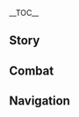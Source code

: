 {{CharacterTabs}}
{{LanguageTabs}}
{{Stub|1={{Meta/VO|tl=1|rm=1|Korean}}}}
__TOC__
==Story==
{{VO/Story
|character           = {{ROOTPAGENAME}}
|language            = ko
|name                = 노엘

|vo_01_01_title      = 첫 만남…
|vo_01_01_subtitle   = Hello
|vo_01_01_file       = VO_{language}{character} Hello.ogg
|vo_01_01_tx         = 전 노엘이라고 해요, 페보니우스 기사단 메이드죠. 오늘부터 당신과 함께 모험을 떠날 거예요. 곤란한 일이나 귀찮은 일이 생기면 걱정 마세요. 제가 최선을 다해 해결해드릴게요. 네, 지금도 가능해요
|vo_01_01_rm         = 
|vo_01_01_tl         = 

|vo_02_01_title      = 잡담・도움
|vo_02_01_subtitle   = Chat: A Favor
|vo_02_01_file       = VO_{language}{character} Chat - A Favor.ogg
|vo_02_01_tx         = 제게 맡기세요! 뭐든지 다 제게 맡기세요!&mdash;&mdash;맞다, 제게 뭘 맡기시려 하셨죠? 아직 듣지 못했는데…
|vo_02_01_rm         = 
|vo_02_01_tl         = 

|vo_02_02_title      = 잡담・휴식
|vo_02_02_subtitle   = Chat: Rest
|vo_02_02_file       = VO_{language}{character} Chat - Rest.ogg
|vo_02_02_tx         = 피곤하세요? 그럼 여기서 좀 쉬세요. 제가 차를 끓여 올게요. 설탕은 한 개, 반 개? 아니면 넣지 말까요?
|vo_02_02_rm         = 
|vo_02_02_tl         = 

|vo_02_03_title      = 잡담・신뢰
|vo_02_03_subtitle   = Chat: Being Reliable
|vo_02_03_file       = VO_{language}{character} Chat - Being Reliable.ogg
|vo_02_03_tx         = 제가 필요하시면 언제든지 당신 곁에 나타날게요
|vo_02_03_rm         = 
|vo_02_03_tl         = 

|vo_03_01_title      = 비가 올 때…
|vo_03_01_subtitle   = When It Rains
|vo_03_01_file       = VO_{language}{character} When It Rains.ogg
|vo_03_01_tx         = 이런, 사람들 옷을 아직 밖에 말리고 있었는데! 돌아가서 옷을 걷어도 될까요?
|vo_03_01_rm         = 
|vo_03_01_tl         = 

|vo_03_02_title      = 번개가 칠 때…
|vo_03_02_subtitle   = When Thunder Strikes
|vo_03_02_file       = VO_{language}{character} When Thunder Strikes.ogg
|vo_03_02_tx         = 번개가 치면 실내에 있는 게 좋죠. 반드시 외출해야만 한다면 제게 맡기세요
|vo_03_02_rm         = 
|vo_03_02_tl         = 

|vo_03_03_title      = 햇살이 좋을 때…
|vo_03_03_subtitle   = When the Sun Is Out
|vo_03_03_file       = VO_{language}{character} When the Sun Is Out.ogg
|vo_03_03_tx         = 날이 쨍쨍하니 「햇빛」과 관련된 일을 해요. 네? 구체적으로요…? 당신 마음이 밝아지는 일이라면 뭐든지 가능해요
|vo_03_03_rm         = 
|vo_03_03_tl         = 

|vo_03_04_title      = 바람이 불 때…
|vo_03_04_subtitle   = When It's Windy
|vo_03_04_file       = VO_{language}{character} When It's Windy.ogg
|vo_03_04_tx         = 들었어요? 바람 신의 음성이에요. 마음이 복잡할 때마다 바람 소리를 들으면 평온해져요
|vo_03_04_rm         = 
|vo_03_04_tl         = 

|vo_04_01_title      = 아침 인사…
|vo_04_01_subtitle   = Good Morning
|vo_04_01_file       = VO_{language}{character} Good Morning.ogg
|vo_04_01_tx         = 좋은 아침, 아침 식사 준비됐어요. 제가 옆에 있을 테니 입맛에 안 맞으면 언제든지 말씀하세요
|vo_04_01_rm         = 
|vo_04_01_tl         = 

|vo_04_02_title      = 점심 인사…
|vo_04_02_subtitle   = Good Afternoon
|vo_04_02_file       = VO_{language}{character} Good Afternoon.ogg
|vo_04_02_tx         = 앉아서 차 한 잔 하실래요? 제가 준비할게요. 맞다, 준비하는 김에 뭉게구름 팬케익도 만들어 올게요. 자신 있는 요리니 꼭 맛 보세요
|vo_04_02_rm         = 
|vo_04_02_tl         = 

|vo_04_03_title      = 저녁 인사…
|vo_04_03_subtitle   = Good Evening
|vo_04_03_file       = VO_{language}{character} Good Evening.ogg
|vo_04_03_tx         = 저녁은 모두가 쉬는 시간이고 전 가장 바쁜 시간이죠…. 엠버가 씻은 머리끈을 어디에 뒀더라? 케이아가 새로 산 안대는 몇 개였지? 전 전부 기억할 거예요. 이게 메이드의 일이죠
|vo_04_03_rm         = 
|vo_04_03_tl         = 

|vo_04_04_title      = 굿나잇…
|vo_04_04_subtitle   = Good Night
|vo_04_04_file       = VO_{language}{character} Good Night.ogg
|vo_04_04_tx         = 오늘 모험하느라 고생했어요. 이제 쉬세요. 전 기사단으로 돌아가봐야겠어요…. 네? 잠드는 걸 지켜봐달라고요? 음… 문제는 없는데… 절 놀리는 거 아니죠?
|vo_04_04_rm         = 
|vo_04_04_tl         = 

|vo_05_01_title      = 노엘 자신에 대해・자율
|vo_05_01_subtitle   = About {character}: Discipline
|vo_05_01_file       = VO_{language}{character} About {character} - Discipline.ogg
|vo_05_01_tx         = 전 매일 같은 일을 할 뿐이에요. 진짜 기사들에 비해 아직 멀었죠…. 하지만 이건 기사가 되는 수행이에요. 수행은 말로만 하는 게 아니죠
|vo_05_01_rm         = 
|vo_05_01_tl         = 

|vo_05_02_title      = 노엘 자신에 대해・의견 차이
|vo_05_02_subtitle   = About {character}: Disagreement
|vo_05_02_file       = VO_{language}{character} About {character} - Disagreement.ogg
|vo_05_02_tx         = 전 다른 사람과 논쟁을 잘 못해요. 대부분 논리적으로 말을 못하고 사람들의 화를 돋구죠. 그래서 제 생각대로 일을 처리하다가 또 사람들에게 「고집」스럽다는 말을 듣죠…. 결과로 보여주고 싶은 것뿐인데 이것도 「고집」인가요?
|vo_05_02_rm         = 
|vo_05_02_tl         = 

|vo_06_01_title      = 우리에 대해・신분
|vo_06_01_subtitle   = About Us: Identities
|vo_06_01_file       = VO_{language}{character} About Us - Identities.ogg
|vo_06_01_tx         = 전 자유롭게 봉사하고 있어요. 제 생각에 「메이드」는 가장 자유로운 신분이에요. 요리사, 정원사, 전사, 가이드…. 당신이 필요하면 전 뭐든지 될 수 있어요!
|vo_06_01_rm         = 
|vo_06_01_tl         = 

|vo_06_02_title      = 우리에 대해・당부
|vo_06_02_subtitle   = About Us: Reminders
|vo_06_02_file       = VO_{language}{character} About Us - Reminders.ogg
|vo_06_02_tx         = 아무리 급해도 하루 세 끼를 어디에서 난 지 모를 음식으로 때울 순 없죠. 채소 빼고 고기만 먹을 수도 없구요. 맞다, 찬물은 웬만하면 마시지 말아요. 위에 안 좋으니까…. 음, 「너무 귀찮으니까 노엘에게 맡겨야지」라고 생각하는 건 아니겠죠? 음음… 정말 그렇게 생각한다면… 좋아요, 제게 맡기세요!
|vo_06_02_rm         = 
|vo_06_02_tl         = 

|vo_06_03_title      = 우리에 대해・환영회
|vo_06_03_subtitle   = About Us: Welcome Party
|vo_06_03_file       = VO_{language}{character} About Us - Welcome Party.ogg
|vo_06_03_tx         = 당신이 페보니우스 기사단 명예 기사가 되었다고 들었어요. 정말 부러워요…. 그럼 앞으로 당신은 제 선배예요. 맞다, 화려한 환영 파티를 열어야죠! 바로 준비할게요!
|vo_06_03_rm         = 
|vo_06_03_tl         = 

|vo_07_01_title      = 「신의 눈」에 대해…
|vo_07_01_subtitle   = About the Vision
|vo_07_01_file       = VO_{language}{character} About the Vision.ogg
|vo_07_01_tx         = 사실 좀 실망했어요…. 이 「신의 눈」이 신이 당신을 인정한 상징이라지만, 왜 「바람」이 아니고 또 바람과 성질이 가장 다른 「바위」인가요? 아무래도 페보니우스 기사단에 가장 적합한 원소는…
|vo_07_01_rm         = 
|vo_07_01_tl         = 

|vo_07_02_title      = 하고 싶은 이야기…
|vo_07_02_subtitle   = Something to Share
|vo_07_02_file       = VO_{language}{character} Something to Share.ogg
|vo_07_02_tx         = 사실 저도 술 냄새 맡는 걸 좋아해요. 하지만 전 아직 술 마실 나이가 안 됐어요…. 몰래 맛볼 기회가 여러번 있었지만 다 참았어요. 이 신비감을 성년이 되는 날까지 지킬래요
|vo_07_02_rm         = 
|vo_07_02_tl         = 

|vo_07_03_title      = 흥미있는 일…
|vo_07_03_subtitle   = Interesting Things
|vo_07_03_file       = VO_{language}{character} Interesting Things.ogg
|vo_07_03_tx         = 메이드는 비밀을 엄수해야 돼요. 그래서 전 장미를 좋아해요. 장미는 몬드에서 「비밀엄수」를 뜻해요. 장미는 언제나 제게… 네? 당신의 고향에서 장미는 「사랑」을 뜻한다고요? …그, 그렇게 열정적인 뜻이 담겨 있었다니…
|vo_07_03_rm         = 
|vo_07_03_tl         = 

|vo_08_01_title      = 엠버에 대해…
|vo_08_01_subtitle   = About [[Amber]]
|vo_08_01_file       = VO_{language}{character} About Amber.ogg
|vo_08_01_tx         = 그녀는 제가 아주 존경하는 선배예요. 실력도 좋지만 사람들에게 참 친절해요. 그녀는 제게 「토끼백작」 만드는 법도 가르쳐줬어요. 봐요, 이걸 호신부적처럼 가지고 다녀요. 잘 만들었죠?
|vo_08_01_rm         = 
|vo_08_01_tl         = 

|vo_08_02_title      = 클레에 대해…
|vo_08_02_subtitle   = About [[Klee]]
|vo_08_02_file       = VO_{language}{character} About Klee.ogg
|vo_08_02_tx         = 전 그녀가 아직 어린데 어떻게 정식 기사가 됐는지 알고 싶었어요. 그녀에게 경험을 공유해달라고 청했는데, 제 말이 끝나기도 전에 절 기사단 밖으로 데려가 폭탄을 터트렸어요… 그게 수행인 줄 알았는데, 나중에 저희 둘은 진 단장님 명령으로 갇히게 됐죠
|vo_08_02_rm         = 
|vo_08_02_tl         = 

|vo_08_03_title      = 진에 대해…
|vo_08_03_subtitle   = About [[Jean]]
|vo_08_03_file       = VO_{language}{character} About Jean.ogg
|vo_08_03_tx         = 진 단장님은 제 본보기예요. 제 실력과 진지함은 그녀에게 한참 뒤떨어지죠. 그녀는 다른 사람에게도 자신에게처럼 엄격해요. 그래서 그녀의 인정을 받게 된다면, 그건 제 노력에 대한 최고의 보답이 될 거예요. 그때까지 흐트러질 수 없어요!
|vo_08_03_rm         = 
|vo_08_03_tl         = 

|vo_08_04_title      = 바르카에 대해…
|vo_08_04_subtitle   = About [[Varka]]
|vo_08_04_file       = VO_{language}{character} About Varka.ogg
|vo_08_04_tx         = 원래 그의 팀을 따라 모험을 떠나서 메이드 업무를 수행하려 했어요. 하지만 대단장님이 제가 몬드에 있어야 걱정이 없다고 하셨어요… 대단장님이 절 이렇게 믿어주셔서 정말 기뻐요! 나중에 대단장님에게 저 말을 들은 사람이 또 있다는 걸 알았지만, 믿어주시는 건 믿어주시는 거죠
|vo_08_04_rm         = 
|vo_08_04_tl         = 

|vo_08_05_title      = 케이아에 대해…
|vo_08_05_subtitle   = About [[Kaeya]]
|vo_08_05_file       = VO_{language}{character} About Kaeya.ogg
|vo_08_05_tx         = 그는 그림자처럼 왔다가 바람처럼 사라지는 신비로운 사람이에요. 매일 처리해야 할 중요한 임무가 있죠. 그는 제게 소소한 업무를 자주 맡겨요. 제가 그의 팀원인 것처럼요…. 응? 심부름 아니냐고요? 아니에요, 심부름이긴 하지만 제겐 중요한 일이라구요!
|vo_08_05_rm         = 
|vo_08_05_tl         = 

|vo_08_06_title      = 베넷에 대해…
|vo_08_06_subtitle   = About [[Bennett]]
|vo_08_06_file       = VO_{language}{character} About Bennett.ogg
|vo_08_06_tx         = 그는 저에게 모험가 길드에 들어오라고 여러 차례 초청했어요. 기사단보다 모험가 길드가 제게 더 맞다면서… 당연히 그를 도와 평범한 모험가처럼 그의 아버지들을 돌볼 수는 있지만… 기사단은 제게 아주 특별한 의미가 있어요. 그리고 전 포기하고 싶지 않은 걸요… 역시 그의 제안을 받아들일 수 없어요
|vo_08_06_rm         = 
|vo_08_06_tl         = 

|vo_08_07_title      = 피슬에 대해・다과
|vo_08_07_subtitle   = About [[Fischl]]: Tea
|vo_08_07_file       = VO_{language}{character} About Fischl - Background.ogg
|vo_08_07_tx         = 그녀는 다른 세상에서 온 것 같아요. 다른 건 잘 모르겠어요…. 하지만 그녀는 기사단의 도서관을 좋아하는 것 같아요. 언제나 거기서 책을 보죠. 제가 청소할 때마다 따뜻한 차를 대접하는데, 매번 제게 감사인사를 해요. 그리고 못 알아듣겠는 과장이 심한 말들을 하죠…
|vo_08_07_rm         = 
|vo_08_07_tl         = 

|vo_08_08_title      = 피슬에 대해・신분
|vo_08_08_subtitle   = About Fischl: Background
|vo_08_08_file       = VO_{language}{character} About Fischl - Tea.ogg
|vo_08_08_tx         = 예전에 도서관을 청소할 때 《피슬 황녀의 야화》라는 책이 있었어요. 환타지 소설인 줄 알았는데… 주인공이 실제로 존재하더라고요! 자신의 전기가 있다니 그녀는 대단한 인물일 거예요
|vo_08_08_rm         = 
|vo_08_08_tl         = 

|vo_08_09_title      = 바바라에 대해…
|vo_08_09_subtitle   = About [[Barbara]]
|vo_08_09_file       = VO_{language}{character} About Barbara.ogg
|vo_08_09_tx         = 우리는 종종 함께 차를 마셔요. 때때로 그녀는 듣기 좋은 멜로디를 흥얼거리며 영감이 왔다고 말해요. 음악에 도움이 되는 의견을 내진 못하지만… 바바라와 이런 시간을 함께 보낼 수 있어서 정말 기뻐요!
|vo_08_09_rm         = 
|vo_08_09_tl         = 

|vo_09_01_title      = 노엘에 대해 알기・첫 번째
|vo_09_01_subtitle   = More About {character}: I
|vo_09_01_file       = VO_{language}{character} More About {character} - 01.ogg
|vo_09_01_tx         = 제 도움이 필요하세요? 아… 저와 이야기를 나누고 싶다고요? 좋아요, 그게 도움이 된다면 얼마든지 이야기 나눠도 돼요
|vo_09_01_rm         = 
|vo_09_01_tl         = 

|vo_09_02_title      = 노엘에 대해 알기・두 번째
|vo_09_02_subtitle   = More About {character}: II
|vo_09_02_file       = VO_{language}{character} More About {character} - 02.ogg
|vo_09_02_tx         = 괜찮아요, 어떤 일이든 다 제게 맡기세요. 제 기분은 생각하지 않아도 돼요…. 네? 그건 「메이드」가 아니라 「도구」라고요? 음… 도구로 여러 일을 해도 기쁘지 않을 수도 있죠. 하지만 당신을 위한 일이라면 전 뿌듯하답니다
|vo_09_02_rm         = 
|vo_09_02_tl         = 

|vo_09_03_title      = 노엘에 대해 알기・세 번째
|vo_09_03_subtitle   = More About {character}: III
|vo_09_03_file       = VO_{language}{character} More About {character} - 03.ogg
|vo_09_03_tx         = 이, 이 디저트 저 주시는 거예요? 아, 아니에요. 이걸 어떻게 받아요? 그럼… 저도 디저트를 많이 만들어 드릴게요! 지금 당장 만들어 올게요! 30분만… 음, 1시간이면 돼요. 일단 다른 일을 하고 계세요. 따끈한 차와 간식을 곧 대령할게요!
|vo_09_03_rm         = 
|vo_09_03_tl         = 

|vo_09_04_title      = 노엘에 대해 알기・네 번째
|vo_09_04_subtitle   = More About {character}: IV
|vo_09_04_file       = VO_{language}{character} More About {character} - 04.ogg
|vo_09_04_tx         = 제가 매일 하는 일은 자질구레한 것들이지만, 당신의 모험과 생활에 도움이 된다면 기쁠 거예요…. 당신의 감사인사에 전 소소한 의미를 느끼거든요
|vo_09_04_rm         = 
|vo_09_04_tl         = 

|vo_09_05_title      = 노엘에 대해 알기・다섯 번째
|vo_09_05_subtitle   = More About {character}: V
|vo_09_05_file       = VO_{language}{character} More About {character} - 05.ogg
|vo_09_05_tx         = 저는 기사단을 위해 일하는 메이드예요. 줄곧 더 많은 사람을 돕고 싶었구요. 근데 어느새 당신에게 쓰는 시간이 많아졌네요…. 하, 저처럼 이기적인 태도가 나쁜가요?
|vo_09_05_rm         = 
|vo_09_05_tl         = 

|vo_10_01_title      = 노엘의 취미…
|vo_10_01_subtitle   = {character}'s Hobbies
|vo_10_01_file       = VO_{language}{character} Hobbies.ogg
|vo_10_01_tx         = 취미요? 여러가지 청소하는 걸 좋아해요. 세탁, 바닥이나 창문 청소, 더러워진 걸 깨끗하게 만들고 나면 무척 뿌듯하죠…. 네? 「쉴 때 즐기는 취미」요? 음… 역시 청소요!
|vo_10_01_rm         = 
|vo_10_01_tl         = 

|vo_10_02_title      = 노엘의 고민…
|vo_10_02_subtitle   = {character}'s Troubles
|vo_10_02_file       = VO_{language}{character} Troubles.ogg
|vo_10_02_tx         = 어떻게 최소의 예산으로 최고의 물건을 많이 살 수 있을까…전 혼자서 리월에 가서 모든 상점의 가격을 비교하고, 다시 혼자서 모든 물건들을 가지고 돌아온 적이 있어요…하지만 그때 시간이 참 오래 걸렸죠. 진 단장님은 제가 풍마룡에게 먹힌 줄 아셨다니까요…
|vo_10_02_rm         = 
|vo_10_02_tl         = 

|vo_10_03_title      = 좋아하는 음식…
|vo_10_03_subtitle   = Favorite Food
|vo_10_03_file       = VO_{language}{character} Favorite Food.ogg
|vo_10_03_tx         = 물론 「만족 샐러드」죠. 몬드의 자연을 한데 담아, 균형 잡힌 영양가에 칼로리도 기준을 넘지 않아요…. 물리지 않나고요? 아니요, 정말 맛있어요! 10년 넘게 먹어온 걸요
|vo_10_03_rm         = 
|vo_10_03_tl         = 

|vo_10_04_title      = 싫어하는 음식…
|vo_10_04_subtitle   = Least Favorite Food
|vo_10_04_file       = VO_{language}{character} Least Favorite Food.ogg
|vo_10_04_tx         = 전 편식 안 해요! 하지만 골치 아픈 상황은 있죠…. 연회에는 음식을 많이 준비하잖아요. 메이드로서 모든 음식을 전부 맛봐야 해요. 하지만 이렇게 한 입씩 먹으면… 아, 이건 죄악이에요
|vo_10_04_rm         = 
|vo_10_04_tl         = 

|vo_11_01_title      = 생일…
|vo_11_01_subtitle   = Birthday
|vo_11_01_file       = VO_{language}{character} Birthday.ogg
|vo_11_01_tx         = 매일 모험하느라 바빠서, 아직 처리하지 못 한 번거로운 일들이 쌓였나요? 오늘은 제가 당신의 전속 메이드니 전부 저한테 맡겨주세요! 그리고… 이 최고의 날에 태어난 당신의 생일을 축하해요!
|vo_11_01_rm         = 
|vo_11_01_tl         = 

|vo_12_01_title      = 돌파의 느낌・기
|vo_12_01_subtitle   = Feelings About Ascension: Intro
|vo_12_01_file       = VO_{language}{character} Feelings About Ascension -  01.ogg
|vo_12_01_tx         = 이게 바로… 새로운 힘? 고마워요, 이제 더 많은 사람을 도울 수 있겠어요
|vo_12_01_rm         = 
|vo_12_01_tl         = 

|vo_12_02_title      = 돌파의 느낌・승
|vo_12_02_subtitle   = Feelings About Ascension: Building Up
|vo_12_02_file       = VO_{language}{character} Feelings About Ascension -  02.ogg
|vo_12_02_tx         = 이걸로 만족할 순 없어요. 정식으로 페보니우스 기사가 되기 전까지 더 노력해야 돼요
|vo_12_02_rm         = 
|vo_12_02_tl         = 

|vo_12_03_title      = 돌파의 느낌・전
|vo_12_03_subtitle   = Feelings About Ascension: Climax
|vo_12_03_file       = VO_{language}{character} Feelings About Ascension -  03.ogg
|vo_12_03_tx         = 당신과 함께 모험한 덕분에 이렇게 많이 성장했어요. 메이드로 당신의 고민을 해결해줘야 하는데, 오히려 당신이 절 위해 더 고생이네요…
|vo_12_03_rm         = 
|vo_12_03_tl         = 

|vo_12_04_title      = 돌파의 느낌・결
|vo_12_04_subtitle   = Feelings About Ascension: Conclusion
|vo_12_04_file       = VO_{language}{character} Feelings About Ascension -  04.ogg
|vo_12_04_tx         = 몬드성 사람들이 다 제가 전보다 훨씬 믿음직스러워졌다고 해요. 또 제가 진짜 페보니우스 기사가 될 수 있을 것 같다고 하네요. 하지만 사실 전… 뭐라고요? 당신도 그렇게 생각한다구요? 헉… 그렇게 말해줘서 고마워요. 최고의 칭찬이네요!
|vo_12_04_rm         = 
|vo_12_04_tl         = 
}}

==Combat==
{{Combat VO
|character           = {{ROOTPAGENAME}}
|language            = ko

|skill_1_tx          = 바위의 무게는 사람을 안심시켜요
|skill_1_tl          = 
|skill_1_rm          = 
|skill_2_tx          = 깔끔하게 처리해야 돼
|skill_2_tl          = 
|skill_2_rm          = 
|skill_3_tx          = 제게 맡기세요
|skill_3_tl          = 
|skill_3_rm          = 

|burst_1_tx          = 전장을 청소해야겠군요
|burst_1_tl          = 
|burst_1_rm          = 
|burst_2_tx          = 기사의 품격에 주의하겠습니다
|burst_2_tl          = 
|burst_2_rm          = 
|burst_3_tx          = 메이드의 예절에 주의하겠습니다
|burst_3_tl          = 
|burst_3_rm          = 

|sprint-s_1_tx       = 따라잡을 수 있어요
|sprint-s_1_tl       = 
|sprint-s_1_rm       = 
|sprint-s_2_tx       = 아직 내 도움이 필요한 사람이 있어요
|sprint-s_2_tl       = 
|sprint-s_2_rm       = 
|sprint-s_3_file     = Sprint Start 03,Sprint Start 04


|glider_1_file       = Deploying Wind Glider 01,Deploying Wind Glider 02,Deploying Wind Glider 03

|chest_1_tx          = 만족해요
|chest_1_tl          = 
|chest_1_rm          = 
|chest_2_tx          = 정말 기뻐요…
|chest_2_tl          = 
|chest_2_rm          = 
|chest_3_tx          = 보물에 먼지가 쌓였어요. 좀 닦을게요!
|chest_3_tl          = 
|chest_3_rm          = 

|low-hp_1_tx         = 괜찮아요, 가벼운 부상일 뿐이에요
|low-hp_1_tl         = 
|low-hp_1_rm         = 
|low-hp_2_tx         = 아, 옷이 다 더러워졌네요…
|low-hp_2_tl         = 
|low-hp_2_rm         = 
|low-hp_3_tx         = 물러서지 않을 겁니다
|low-hp_3_tl         = 
|low-hp_3_rm         = 


|fallen_1_tx         = 기사단에… 먹칠을 했네요…
|fallen_1_tl         = 
|fallen_1_rm         = 
|fallen_2_tx         = 전… 모두를 지키고 싶어요…
|fallen_2_tl         = 
|fallen_2_rm         = 
|fallen_3_tx         = 안녕히 계세요… 주인님…
|fallen_3_tl         = 
|fallen_3_rm         = 

|hit-l_1_file        = Light Hit Taken 01,Light Hit Taken 02,Light Hit Taken 03,Light Hit Taken 04,Light Hit Taken 05,Light Hit Taken 06

|hit-h_1_file        = Heavy Hit Taken 02
|hit-h_1_tx          = 으… 추태를 보였군요
|hit-h_1_tl          = 
|hit-h_1_rm          = 
|hit-h_2_file        = Heavy Hit Taken 01,Heavy Hit Taken 03,Heavy Hit Taken 04,Heavy Hit Taken 05,Heavy Hit Taken 06

|join_1_tx           = 정말 기뻐요…. 아,음
|join_1_tl           = 
|join_1_rm           = 
|join_2_tx           = 제가 지켜줄게요
|join_2_tl           = 
|join_2_rm           = 
|join_3_tx           = 당신이 바라는 대로
|join_3_tl           = 
|join_3_rm           = 


|atk-l_1_file        = Light Attack 01,Light Attack 02,Light Attack 03,Light Attack 04,Light Attack 05,Light Attack 06,Light Attack 07

|atk-m_1_file        = Mid Attack 01,Mid Attack 02,Mid Attack 03,Mid Attack 04

|atk-h_1_file        = Heavy Attack 01,Heavy Attack 02,Heavy Attack 03

|climb_1_file        = Climbing 01,Climbing 02,Climbing 03

|climb-b_1_file      = Climbing Breath 01,Climbing Breath 02,Climbing Breath 03

|jump_1_file         = Jumping 01,Jumping 02,Jumping 03,Jumping 04,Jumping 05

<!--
Copy paste the following line in any section that does not have any voice files, change the X for the section's title:
'''{{ROOTPAGENAME}} does not feature any X Voice-Overs'''
-->
}}

==Navigation==
{{Character Navbox|link type=vo-ko}}